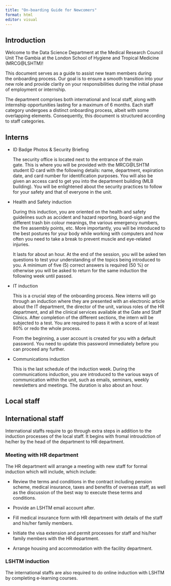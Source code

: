 ```yaml
---
title: "On-boarding Guide for Newcomers"
format: html
editor: visual
---
```


## Introduction

Welcome to the Data Science Department at the Medical Research Council Unit The Gambia at the London School of Hygiene and Tropical Medicine (MRCG\@LSHTM)!

This document serves as a guide to assist new team members during the onboarding process. Our goal is to ensure a smooth transition into your new role and provide clarity on your responsibilities during the initial phase of employment or internship.

The department comprises both international and local staff, along with internship opportunities lasting for a maximum of 6 months. Each staff category undergoes a distinct onboarding process, albeit with some overlapping elements. Consequently, this document is structured according to staff categories.

## Interns

-   ID Badge Photos & Security Briefing

    The security office is located next to the entrance of the main gate. This is where you will be provided with the MRCG\@LSHTM student ID card with the following details: name, department, expiration date, and card number for identification purposes. You will also be given an access card to get you into the department building (MLB building). You will be enlightened about the security practices to follow for your safety and that of everyone in the unit.

-   Health and Safety induction

    During this induction, you are oriented on the health and safety guidelines such as accident and hazard reporting, board-sign and the different trash bin colour meanings, the various emergency numbers, the fire assembly points, etc. More importantly, you will be introduced to the best postures for your body while working with computers and how often you need to take a break to prevent muscle and eye-related injuries.

    It lasts for about an hour. At the end of the session, you will be asked ten questions to test your understanding of the topics being introduced to you. A minimum of five (5) correct answers is required (50 %) or otherwise you will be asked to return for the same induction the following week until passed.

-   IT induction

    This is a crucial step of the onboarding process. New interns will go through an induction where they are presented with an electronic article about the IT department, the director of the unit, various roles of the HR department, and all the clinical services available at the Gate and Staff Clinics. After completion of the different sections, the intern will be subjected to a test. You are required to pass it with a score of at least 80% or redo the whole process.

    From the beginning, a user account is created for you with a default password. You need to update this password immediately before you can proceed any further.

-   Communications induction

    This is the last schedule of the induction week. During the communications induction, you are introduced to the various ways of communication within the unit, such as emails, seminars, weekly newsletters and meetings. The duration is also about an hour.

## Local staff

## International staff

International staffs require to go through extra steps in addition to the induction processes of the local staff.  It begins with fromal introudction of he/her  by the head of the  department to HR department. 

### Meeting with HR department

The HR department  will arrange a meeting with new staff for formal induction which will include, which include:

- Review the terms and conditions in the contract including pension scheme, medical insurance, taxes and benefits of overseas staff, as well as the discussion of the best way to execute these terms and conditions. 

-  Provide  an LSHTM email account after.

- Fill medical insurance form with HR department with details of the staff and his/her family members. 

- Initiate the visa extension and permit processes for staff and his/her family members with the HR department.

- Arrange housing and accommodation with the facility department.


### LSHTM induction

The international staffs are also required to do online induction with LSHTM by completing e-learning courses.




